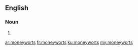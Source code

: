 ==English==

===Noun===
{{head|en|plural}}

# {{plural of|moneywort|lang=en}}

[[ar:moneyworts]]
[[fr:moneyworts]]
[[ku:moneyworts]]
[[my:moneyworts]]